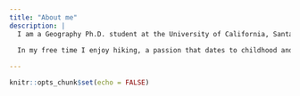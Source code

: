 ```yaml
---
title: "About me"
description: |
  I am a Geography Ph.D. student at the University of California, Santa Barbara. Currently, I am researching the impacts of climate on conifer needle shedding, using the RHESSys ecohydrological model. I completed my Master's degree in Geography at UC Santa Barbara in 2020, after finishing a study on the impact of solar radiation on decomposition of common California grass species. Prior to attending graduate school, I worked seasonal jobs related to natural resources management for several years, in a variety of ecosystems. I completed my undergraduate degree in Science of Earth Systems at Cornell University in 2013.
  
  In my free time I enjoy hiking, a passion that dates to childhood and that has inspired me to work in natural resources and conservation. In recent years I have made several trips to Death Valley with my family.

---
```


```r
knitr::opts_chunk$set(echo = FALSE)
```

